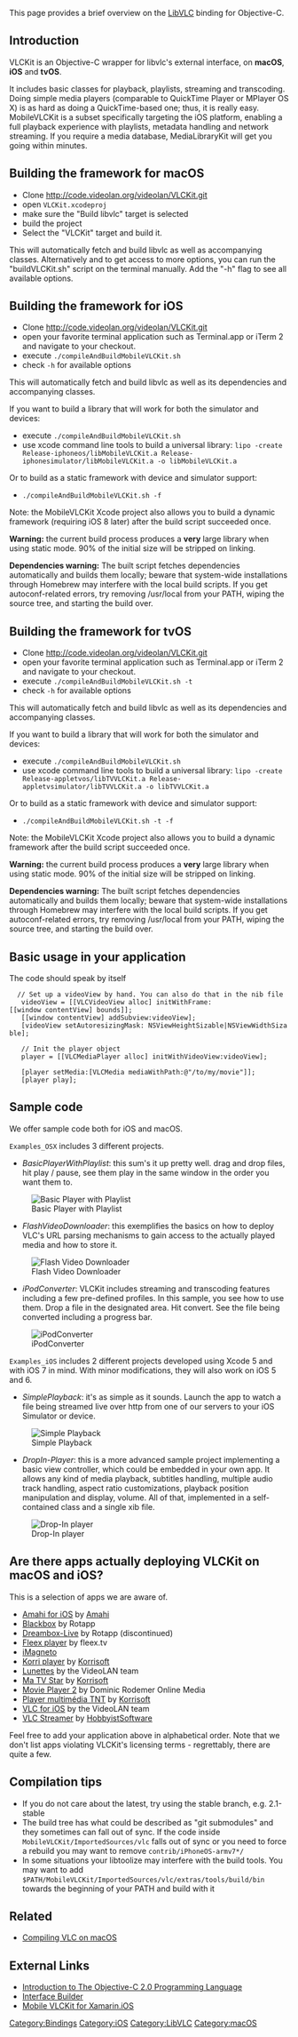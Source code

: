 This page provides a brief overview on the [[LibVLC]] binding for Objective-C.

== Introduction ==
VLCKit is an Objective-C wrapper for libvlc's external interface, on '''macOS''', '''iOS''' and '''tvOS'''.

It includes basic classes for playback, playlists, streaming and transcoding. Doing simple media players (comparable to QuickTime Player or MPlayer OS X) is as hard as doing a QuickTime-based one; thus, it is really easy.
MobileVLCKit is a subset specifically targeting the iOS platform, enabling a full playback experience with playlists, metadata handling and network streaming. If you require a media database, MediaLibraryKit will get you going within minutes.

== Building the framework for macOS ==

* Clone http://code.videolan.org/videolan/VLCKit.git
* open <code>VLCKit.xcodeproj</code> 
* make sure the "Build libvlc" target is selected 
* build the project
* Select the "VLCKit" target and build it.

This will automatically fetch and build libvlc as well as accompanying classes. Alternatively and to get access to more options, you can run the "buildVLCKit.sh" script on the terminal manually. Add the "-h" flag to see all available options.

== Building the framework for iOS ==

* Clone http://code.videolan.org/videolan/VLCKit.git
* open your favorite terminal application such as Terminal.app or iTerm 2 and navigate to your checkout.
* execute <code>./compileAndBuildMobileVLCKit.sh</code> 
* check <code>-h</code> for available options

This will automatically fetch and build libvlc as well as its dependencies and accompanying classes.

If you want to build a library that will work for both the simulator and devices:
* execute <code>./compileAndBuildMobileVLCKit.sh </code>
* use xcode command line tools to build a universal library: <code>lipo -create Release-iphoneos/libMobileVLCKit.a Release-iphonesimulator/libMobileVLCKit.a -o libMobileVLCKit.a</code>

Or to build as a static framework with device and simulator support:
* <code>./compileAndBuildMobileVLCKit.sh -f</code>

Note: the MobileVLCKit Xcode project also allows you to build a dynamic framework (requiring iOS 8 later) after the build script succeeded once.

'''Warning:''' the current build process produces a '''very''' large library when using static mode. 90% of the initial size will be stripped on linking.

'''Dependencies warning:''' The built script fetches dependencies automatically and builds them locally; beware that system-wide installations through Homebrew may interfere with the local build scripts. If you get autoconf-related errors, try removing /usr/local from your PATH, wiping the source tree, and starting the build over.

== Building the framework for tvOS ==

* Clone http://code.videolan.org/videolan/VLCKit.git
* open your favorite terminal application such as Terminal.app or iTerm 2 and navigate to your checkout.
* execute <code>./compileAndBuildMobileVLCKit.sh -t</code> 
* check <code>-h</code> for available options

This will automatically fetch and build libvlc as well as its dependencies and accompanying classes.

If you want to build a library that will work for both the simulator and devices:
* execute <code>./compileAndBuildMobileVLCKit.sh </code>
* use xcode command line tools to build a universal library: <code>lipo -create Release-appletvos/libTVVLCKit.a Release-appletvsimulator/libTVVLCKit.a -o libTVVLCKit.a</code>

Or to build as a static framework with device and simulator support:
* <code>./compileAndBuildMobileVLCKit.sh -t -f</code>

Note: the MobileVLCKit Xcode project also allows you to build a dynamic framework after the build script succeeded once.

'''Warning:''' the current build process produces a '''very''' large library when using static mode. 90% of the initial size will be stripped on linking.

'''Dependencies warning:''' The built script fetches dependencies automatically and builds them locally; beware that system-wide installations through Homebrew may interfere with the local build scripts. If you get autoconf-related errors, try removing /usr/local from your PATH, wiping the source tree, and starting the build over.

== Basic usage in your application ==
The code should speak by itself
   // Set up a videoView by hand. You can also do that in the nib file
    videoView = [[VLCVideoView alloc] initWithFrame:[[window contentView] bounds]];
    [[window contentView] addSubview:videoView];
    [videoView setAutoresizingMask: NSViewHeightSizable|NSViewWidthSizable];
   
    // Init the player object
    player = [[VLCMediaPlayer alloc] initWithVideoView:videoView];
  
    [player setMedia:[VLCMedia mediaWithPath:@"/to/my/movie"]];
    [player play];

== Sample code ==
We offer sample code both for iOS and macOS.

<code>Examples_OSX</code> includes 3 different projects.
* ''BasicPlayerWithPlaylist'': this sum's it up pretty well. drag and drop files, hit play / pause, see them play in the same window in the order you want them to.
[[File:List based vlckit player sample.png|center|Basic Player with Playlist]]
* ''FlashVideoDownloader'': this exemplifies the basics on how to deploy VLC's URL parsing mechanisms to gain access to the actually played media and how to store it.
[[File:Flash video downloader vlckit sample project.png|center|Flash Video Downloader]]
* ''iPodConverter'': VLCKit includes streaming and transcoding features including a few pre-defined profiles. In this sample, you see how to use them. Drop a file in the designated area. Hit convert. See the file being converted including a progress bar.
[[File:Convert for ipad osx sample project.png|center|iPodConverter]]

<code>Examples_iOS</code> includes 2 different projects developed using Xcode 5 and with iOS 7 in mind. With minor modifications, they will also work on iOS 5 and 6.
* ''SimplePlayback'': it's as simple as it sounds. Launch the app to watch a file being streamed live over http from one of our servers to your iOS Simulator or device.
[[File:Simple playback iOS sample project.png|center|Simple Playback]]
* ''DropIn-Player'': this is a more advanced sample project implementing a basic view controller, which could be embedded in your own app. It allows any kind of media playback, subtitles handling, multiple audio track handling, aspect ratio customizations, playback position manipulation and display, volume. All of that, implemented in a self-contained class and a single xib file.
[[File:Drop-in player sample project ios.png|center|Drop-In player]]

== Are there apps actually deploying VLCKit on macOS and iOS? ==
This is a selection of apps we are aware of. 

* [https://www.amahi.org/ios Amahi for iOS] by [https://www.amahi.org Amahi]
* [http://www.rotapp.com/app/blackbox/ Blackbox] by Rotapp
* [http://www.rotapp.com/app/dreambox-live/ Dreambox-Live] by Rotapp (discontinued)
* [http://fleex.tv Fleex player] by fleex.tv
* [http://imagneto.sourceforge.net/ iMagneto]
* [http://www.korrisoft.com/references/references.php Korri player] by [http://www.korrisoft.com Korrisoft]
* [[Lunettes]] by the VideoLAN team
* [http://www.korrisoft.com/references/references.php Ma TV Star] by [http://www.korrisoft.com Korrisoft]
* [http://www.domzilla.net/iphone-apps/movieplayer2/ Movie Player 2] by Dominic Rodemer Online Media
* [http://www.korrisoft.com/references/references.php Player multimédia TNT] by [http://www.korrisoft.com Korrisoft]
* [[iOS|VLC for iOS]] by the VideoLAN team
* [http://hobbyistsoftware.com/vlcstreamer-more VLC Streamer] by [http://www.HobbyistSoftware.com HobbyistSoftware]
Feel free to add your application above in alphabetical order. Note that we don't list apps violating VLCKit's licensing terms - regrettably, there are quite a few.

== Compilation tips ==
* If you do not care about the latest, try using the stable branch, e.g. 2.1-stable
* The build tree has what could be described as "git submodules" and they sometimes can fall out of sync. If the code inside <code>MobileVLCKit/ImportedSources/vlc</code> falls out of sync or you need to force a rebuild you may want to remove  <code>contrib/iPhoneOS-armv7*/</code>
* In some situations your libtoolize may interfere with the build tools. You may want to add <code>$PATH/MobileVLCKit/ImportedSources/vlc/extras/tools/build/bin</code> towards the beginning of your PATH and build with it

== Related ==
* [[macOSCompile|Compiling VLC on macOS]]

==External Links==

* [http://developer.apple.com/documentation/Cocoa/Conceptual/ObjectiveC/Introduction/introObjectiveC.html Introduction to The Objective-C 2.0 Programming Language]
* [http://developer.apple.com/documentation/developertools/Conceptual/IB_UserGuide/Introduction/Introduction.html Interface Builder]
* [https://github.com/dalexsoto/MobileVLCKit-for-Xamarin.iOS Mobile VLCKit for Xamarin.iOS]

[[Category:Bindings]]
[[Category:iOS]]
[[Category:LibVLC]]
[[Category:macOS]]